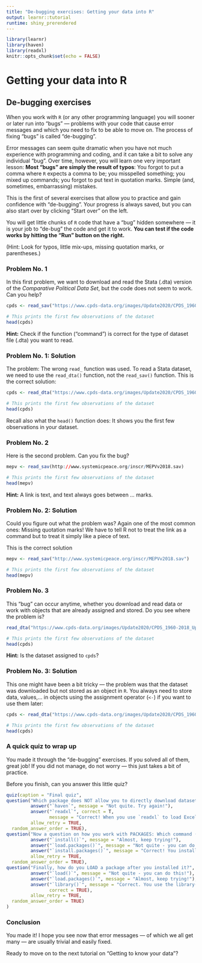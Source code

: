 ```yaml
---
title: "De-bugging exercises: Getting your data into R"
output: learnr::tutorial
runtime: shiny_prerendered
---
```


```r
library(learnr)
library(haven)
library(readxl)
knitr::opts_chunk$set(echo = FALSE)
```

# Getting your data into R

## De-bugging exercises {data-progressive=TRUE}

When you work with `R` (or any other programming language) you will sooner or later run into "bugs" --- problems with your code that cause error messages and which you need to fix to be able to move on. The process of fixing "bugs" is called "de-bugging".

Error messages can seem quite dramatic when you have not much experience with programming and coding, and it can take a bit to solve any individual "bug". Over time, however, you will learn one very important lesson: **Most "bugs" are simply the result of typos**: You forgot to put a comma where `R` expects a comma to be; you misspelled something; you mixed up commands; you forgot to put text in quotation marks. Simple (and, sometimes, embarrassing) mistakes.

This is the first of several exercises that allow you to practice and gain confidence with "de-bugging". Your progress is always saved, but you can also start over by clicking "Start over" on the left.

You will get little chunks of `R` code that have a "bug" hidden somewhere --- it is your job to "de-bug" the code and get it to work. **You can test if the code works by hitting the "Run" button on the right.**

(Hint: Look for typos, little mix-ups, missing quotation marks, or parentheses.)

### Problem No. 1

In this first problem, we want to download and read the Stata (.dta) version of the *Comparative Political Data Set*, but the code does not seem to work. Can you help?
```r
cpds <- read_sav("https://www.cpds-data.org/images/Update2020/CPDS_1960-2018_Update_2020.dta")

# This prints the first few observations of the dataset
head(cpds)
```

<div id="ex1-hint">
**Hint:** Check if the function ("command") is correct for the type of dataset file (.dta) you want to read.
</div>

### Problem No. 1: Solution

The problem: The wrong `read_` function was used. To read a Stata dataset, we need to use the `read_dta()` function, not the `read_sav()` function. This is the correct solution:
```r
cpds <- read_dta("https://www.cpds-data.org/images/Update2020/CPDS_1960-2018_Update_2020.dta")

# This prints the first few observations of the dataset
head(cpds)
```

Recall also what the `head()` function does: It shows you the first few observations in your dataset.

### Problem No. 2

Here is the second problem. Can you fix the bug?
```r
mepv <- read_sav(http://www.systemicpeace.org/inscr/MEPVv2018.sav)

# This prints the first few observations of the dataset
head(mepv)
```

<div id="ex2-hint">
**Hint:** A link is text, and text always goes between ... marks.
</div>

### Problem No. 2: Solution

Could you figure out what the problem was? Again one of the most common ones: Missing quotation marks! We have to tell R not to treat the link as a command but to treat it simply like a piece of text.

This is the correct solution
```r
mepv <- read_sav("http://www.systemicpeace.org/inscr/MEPVv2018.sav")

# This prints the first few observations of the dataset
head(mepv)
```

### Problem No. 3

This "bug" can occur anytime, whether you download and read data or work with objects that are already assigned and stored. Do you see where the problem is?

```r
read_dta("https://www.cpds-data.org/images/Update2020/CPDS_1960-2018_Update_2020.dta")

# This prints the first few observations of the dataset
head(cpds)
```

<div id="ex3-hint">
**Hint:** Is the dataset assigned to `cpds`?
</div>

### Problem No. 3: Solution

This one might have been a bit tricky --- the problem was that the dataset was downloaded but not stored as an object in `R`. You always need to store data, values,... in objects using the assignment operator (`<-`) if you want to use them later:
```r
cpds <- read_dta("https://www.cpds-data.org/images/Update2020/CPDS_1960-2018_Update_2020.dta")

# This prints the first few observations of the dataset
head(cpds)
```

### A quick quiz to wrap up

You made it through the "de-bugging" exercises. If you solved all of them, great job! If you did not manage, do not worry --- this just takes a bit of practice.

Before you finish, can you answer this little quiz?

```r
quiz(caption = "Final quiz",
question("Which package does NOT allow you to directly download datasets from the internet?",
         answer("`haven`", message = "Not quite. Try again!"),
         answer("`readxl`", correct = T,
                message = "Correct! When you use `readxl` to load Excel dataset files, you first need to save them on your computer before you can load them into `R`."),
         allow_retry = TRUE,
  random_answer_order = TRUE),
question("Now a question on how you work with PACKAGES: Which command ('function') do you use to INSTALL packages?",
         answer("`install()`", message = "Almost, keep trying!"),
         answer("`load.packages()`", message = "Not quite - you can do this!"),
         answer("`install.packages()`", message = "Correct! You install packages with `install.packages()`, for example: `install.packages('haven')`.", correct = T),
         allow_retry = TRUE,
  random_answer_order = TRUE),
question("Finally, how do you LOAD a package after you installed it?",
         answer("`load()`", message = "Not quite - you can do this!"),
         answer("`load.packages()`", message = "Almost, keep trying!"),
         answer("`library()`", message = "Correct. You use the library() function, for example: `library(haven)`.",
                correct = TRUE),
         allow_retry = TRUE,
  random_answer_order = TRUE)
)
```

### Conclusion

You made it! I hope you see now that error messages --- of which we all get many --- are usually trivial and easily fixed.

Ready to move on to the next tutorial on "Getting to know your data"?

